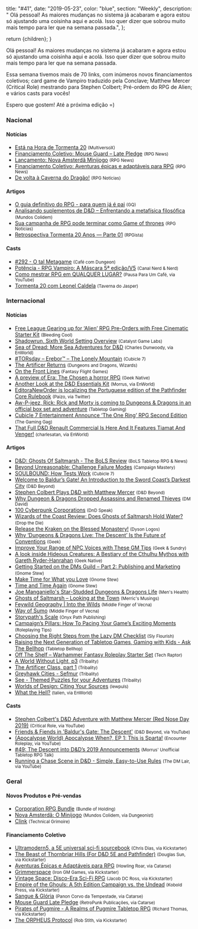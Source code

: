 
  title: "#41",
  date: "2019-05-23",
  color: "blue",
  section: "Weekly",
  description:
    "    Olá pessoal! As maiores mudanças no sistema já acabaram e agora estou só ajustando uma coisinha aqui e acolá. Isso quer dizer que sobrou muito mais tempo para ler que na semana passada.",
};

  return <InternalLayout meta={meta}>{children}</InternalLayout>;
}

Olá pessoal! As maiores mudanças no sistema já acabaram e agora estou só ajustando uma coisinha aqui e acolá. Isso quer dizer que sobrou muito mais tempo para ler que na semana passada.

Essa semana tivemos mais de 70 links, com inúmeros novos financiamentos coletivos; card game de Vampiro traduzido pela Conclave; Matthew Mercer (Critical Role) mestrando para Stephen Colbert; Pré-ordem do RPG de Alien; e vários casts para vocês!

Espero que gostem! Até a próxima edição =)

### Nacional

#### Notícias

- [Está na Hora de Tormenta 20] <small>(MultiversoX)</small>
- [Financiamento Coletivo: Mouse Guard – Late Pledge] <small>(RPG News)</small>
- [Lançamento: Nova Amsterdã Minijogo] <small>(RPG News)</small>
- [Financiamento Coletivo: Aventuras épicas e adaptáveis para RPG] <small>(RPG News)</small>
- [De volta à Caverna do Dragão!] <small>(RPG Notícias)</small>

#### Artigos

- [O guia definitivo do RPG - para quem já é pai] <small>(GQ)</small>
- [Analisando suplementos de D&amp;D – Enfrentando a metafísica filosófica] <small>(Mundos Colidem)</small>
- [Sua campanha de RPG pode terminar como Game of thrones] <small>(RPG Notícias)</small>
- [Retrospectiva Tormenta 20 Anos — Parte 01] <small>(RPGista)</small>

#### Casts

- [#292 - O tal Metagame] <small>(Café com Dungeon)</small>
- [Potência - RPG Vampiro: A Máscara 5ª edição/V5] <small>(Canal Nerd &amp; Nerd)</small>
- [Como mestrar RPG em QUALQUER LUGAR?] <small>(Pausa Para Um Café, via YouTube)</small>
- [Tormenta 20 com Leonel Caldela] <small>(Taverna do Jasper)</small>

### Internacional

#### Notícias

- [Free League Gearing up for ‘Alien’ RPG Pre-Orders with Free Cinematic Starter Kit] <small>(Bleeding Cool)</small>
- [Shadowrun, Sixth World Setting Overview] <small>(Catalyst Game Labs)</small>
- [Sea of Dread: More Sea Adventures for D&amp;D] <small>(Charles Dunwoody, via EnWorld)</small>
- [#TORsday – Erebor™ – The Lonely Mountain] <small>(Cubicle 7)</small>
- [The Artificer Returns] <small>(Dungeons and Dragons, Wizards)</small>
- [On the Front Lines] <small>(Fantasy Flight Games)</small>
- [A preview of Era: The Chosen a horror RPG] <small>(Geek Native)</small>
- [Another Look at the D&amp;D Essentials Kit] <small>(Morrus, via EnWorld)</small>
- [EditoraNewOrder is localizing the Portuguese edition of the Pathfinder Core Rulebook] <small>(Paizo, via Twitter)</small>
- [Aw-P-jeez, Rick: Rick and Morty is coming to Dungeons &amp; Dragons in an official box set and adventure] <small>(Tabletop Gaming)</small>
- [Cubicle 7 Entertainment Announce ‘The One Ring’ RPG Second Edition] <small>(The Gaming Gag)</small>
- [That Full D&amp;D Renault Commercial Is Here And It Features Tiamat And Venger!] <small>(charlesatan, via EnWorld)</small>

#### Artigos

- [D&amp;D: Ghosts Of Saltmarsh - The BoLS Review] <small>(BoLS Tabletop RPG &amp; News)</small>
- [Beyond Unreasonable: Challenge Failure Modes] <small>(Campaign Mastery)</small>
- [SOULBOUND: How Tests Work] <small>(Cubicle 7)</small>
- [Welcome to Baldur’s Gate! An Introduction to the Sword Coast’s Darkest City] <small>(D&amp;D Beyond)</small>
- [Stephen Colbert Plays D&amp;D with Matthew Mercer] <small>(D&amp;D Beyond)</small>
- [Why Dungeon &amp; Dragons Dropped Assassins and Renamed Thieves] <small>(DM David)</small>
- [100 Cyberpunk Corporations] <small>(DnD Speak)</small>
- [Wizards of the Coast Review: Does Ghosts of Saltmarsh Hold Water?] <small>(Drop the Die)</small>
- [Release the Kraken on the Blessed Monastery!] <small>(Dyson Logos)</small>
- [Why ‘Dungeons &amp; Dragons Live: The Descent’ Is the Future of Conventions] <small>(Geek)</small>
- [Improve Your Range of NPC Voices with These GM Tips] <small>(Geek &amp; Sundry)</small>
- [A look inside Hideous Creatures: A Bestiary of the Cthulhu Mythos with Gareth Ryder-Hanrahan] <small>(Geek Native)</small>
- [Getting Started on the DMs Guild – Part 2: Publishing and Marketing] <small>(Gnome Stew)</small>
- [Make Time for What you Love] <small>(Gnome Stew)</small>
- [Time and Time Again] <small>(Gnome Stew)</small>
- [Joe Manganiello&#039;s Star-Studded Dungeons &amp; Dragons Life] <small>(Men&#039;s Health)</small>
- [Ghosts of Saltmarsh – Looking at the Town] <small>(Merric&#039;s Musings)</small>
- [Feywild Geography | Into the Wilds] <small>(Middle Finger of Vecna)</small>
- [Way of Sumo] <small>(Middle Finger of Vecna)</small>
- [Storypath&#039;s Scale] <small>(Onyx Path Publishing)</small>
- [Campaign’s Pillars: How To Pacing Your Game’s Exciting Moments] <small>(Roleplaying Tips)</small>
- [Choosing the Right Steps from the Lazy DM Checklist] <small>(Sly Flourish)</small>
- [Raising the Next Generation of Tabletop Games, Gaming with Kids - Ask The Bellhop] <small>(Tabletop Bellhop)</small>
- [Off The Shelf – Warhammer Fantasy Roleplay Starter Set] <small>(Tech Raptor)</small>
- [A World Without Light, p3] <small>(Tribality)</small>
- [The Artificer Class, part 1] <small>(Tribality)</small>
- [Greyhawk Cities - Sefmur] <small>(Tribality)</small>
- [See - Themed Puzzles for your Adventures] <small>(Tribality)</small>
- [Worlds of Design: Citing Your Sources] <small>(lewpuls)</small>
- [What the Hell?] <small>(talien, via EnWorld)</small>

#### Casts

- [Stephen Colbert&#039;s D&amp;D Adventure with Matthew Mercer (Red Nose Day 2019)] <small>(Critical Role, via YouTube)</small>
- [Friends &amp; Fiends in &#039;Baldur&#039;s Gate: The Descent&#039;] <small>(D&amp;D Beyond, via YouTube)</small>
- [(Apocalypse World) Apocalypse When?, EP 1: This is Sparta!] <small>(Encounter Roleplay, via YouTube)</small>
- [#49: The Descent into D&amp;D’s 2019 Announcements] <small>(Morrus&#039; Unofficial Tabletop RPG Talk)</small>
- [Running a Chase Scene in D&amp;D - Simple, Easy-to-Use Rules] <small>(The DM Lair, via YouTube)</small>

### Geral

#### Novos Produtos e Pré-vendas

- [Corporation RPG Bundle] <small>(Bundle of Holding)</small>
- [Nova Amsterdã: O Minijogo] <small>(Mundos Colidem, via Dungeonist)</small>
- [Clink] <small>(Technical Grimoire)</small>

#### Financiamento Coletivo

- [Ultramodern5, a 5E universal sci-fi sourcebook] <small>(Chris Dias, via Kickstarter)</small>
- [The Beast of Thornbriar Hills (For D&amp;D 5E and Pathfinder)] <small>(Douglas Sun, via Kickstarter)</small>
- [Aventuras Épicas e Adaptáveis para RPG] <small>(Howling Roar, via Catarse)</small>
- [Grimmerspace] <small>(Iron GM Games, via Kickstarter)</small>
- [Vintage Space: Disco-Era Sci-Fi RPG] <small>(Jacob DC Ross, via Kickstarter)</small>
- [Empire of the Ghouls: A 5th Edition Campaign vs. the Undead] <small>(Kobold Press, via Kickstarter)</small>
- [Sangue &amp; Glória] <small>(Panon Corvo da Tempestade, via Catarse)</small>
- [Mouse Guard Late Pledge] <small>(RetroPunk Publicações, via Catarse)</small>
- [Pirates of Pugmire - A Realms of Pugmire Tabletop RPG] <small>(Richard Thomas, via Kickstarter)</small>
- [The ORPHEUS Protocol] <small>(Rob Stith, via Kickstarter)</small>

[friends &amp; fiends in &#039;baldur&#039;s gate: the descent&#039;]: https://www.youtube.com/watch?v=Vbh4UifImPg
[grimmerspace]: https://www.kickstarter.com/projects/agrestasaurus/grimmerspace
[#49: the descent into d&amp;d’s 2019 announcements]: https://morrus.podbean.com/e/49-the-descent-into-dds-2019-announcements/?utm_source=rss&utm_medium=rss&utm_campaign=morrus-unofficial-tabletop-rpg-talk-ep-49-the-descent-into-dds-2019-announcements
[another look at the d&amp;d essentials kit]: http://www.enworld.org/forum/content.php?6330-Another-Look-at-the-D-D-Essentials-Kit&D-Essentials-Kit=
[a preview of era: the chosen a horror rpg]: https://www.geeknative.com/65894/a-preview-of-era-the-chosen-a-horror-rpg/
[a look inside hideous creatures: a bestiary of the cthulhu mythos with gareth ryder-hanrahan]: https://www.geeknative.com/65905/a-look-inside-hideous-creatures-a-bestiary-of-the-cthulhu-mythos-with-gareth-ryder-hanrahan/
[see - themed puzzles for your adventures]: https://www.tribality.com/2019/05/21/sea-themed-puzzles-for-your-adventures/
[the artificer class, part 1]: https://www.tribality.com/2019/05/23/the-artificer-class-part-one/
[greyhawk cities - sefmur]: https://www.tribality.com/2019/05/22/greyhawk-cities-sefmur/
[a world without light, p3]: https://www.tribality.com/2019/05/20/a-world-without-light-p3/
[100 cyberpunk corporations]: http://dndspeak.com/2019/05/100-cyberpunk-corporations/
[way of sumo]: https://mfov.magehandpress.com/2019/05/way-of-sumo.html
[why dungeon &amp; dragons dropped assassins and renamed thieves]: https://dmdavid.com/tag/why-dungeon-dragons-dropped-assassins-and-renamed-thieves/
[running a chase scene in d&amp;d - simple, easy-to-use rules]: https://www.youtube.com/watch?v=eLxmWj7YBwY
[beyond unreasonable: challenge failure modes]: http://www.campaignmastery.com/blog/beyond-unreasonable/
[make time for what you love]: https://gnomestew.com/make-time-for-what-you-love/
[choosing the right steps from the lazy dm checklist]: http://slyflourish.com/choosing_the_right_steps.html
[what the hell?]: http://www.enworld.org/forum/content.php?6322-What-the-Hel
[empire of the ghouls: a 5th edition campaign vs. the undead]: https://www.kickstarter.com/projects/350683997/empire-of-the-ghouls-a-5th-edition-campaign-vs-the
[ultramodern5, a 5e universal sci-fi sourcebook]: https://www.kickstarter.com/projects/diasexmachina/ultramodern5-a-5e-universal-sci-fi-sourcebook
[the beast of thornbriar hills (for d&amp;d 5e and pathfinder)]: https://www.kickstarter.com/projects/660432492/the-beast-of-thornbriar-hills-for-dandd-5e-and-pat
[vintage space: disco-era sci-fi rpg]: https://www.kickstarter.com/projects/1059971838/vintage-space-disco-era-sci-fi-rpg
[sea of dread: more sea adventures for d&amp;d]: http://www.enworld.org/forum/content.php?6273-Sea-of-Dread-More-Sea-Adventures-for-D-D
[d&amp;d: ghosts of saltmarsh - the bols review]: https://www.belloflostsouls.net/2019/05/dd-ghosts-of-saltmarsh-the-bols-review.html
[stephen colbert&#039;s d&amp;d adventure with matthew mercer (red nose day 2019)]: https://www.youtube.com/watch?v=3658C2y4LlA
[why ‘dungeons &amp; dragons live: the descent’ is the future of conventions]: https://www.geek.com/culture/why-dungeons-dragons-live-the-descent-is-the-future-of-conventions-1788237/
[stephen colbert plays d&amp;d with matthew mercer]: https://www.dndbeyond.com/posts/502-stephen-colbert-plays-d-d-with-matthew-mercer
[welcome to baldur’s gate! an introduction to the sword coast’s darkest city]: https://www.dndbeyond.com/posts/501-welcome-to-baldurs-gate-an-introduction-to-the
[retrospectiva tormenta 20 anos — parte 01]: https://rpgista.com.br/2019/05/23/retrospectiva-tormenta-20-anos-parte-01/
[storypath&#039;s scale]: http://theonyxpath.com/storypaths-scale/
[#torsday – erebor™ – the lonely mountain]: https://www.cubicle7games.com/torsday-erebor-the-lonely-mountain/
[joe manganiello&#039;s star-studded dungeons &amp; dragons life]: https://www.menshealth.com/entertainment/a27511286/joe-manganiello-dungeons-and-dragons/
[cubicle 7 entertainment announce ‘the one ring’ rpg second edition]: https://thegaminggang.com/game-news/cubicle-7-entertainment-announce-the-one-ring-rpg-second-edition/
[sua campanha de rpg pode terminar como game of thrones]: https://medium.com/rpgnoticias/sua-campanha-de-rpg-pode-terminar-como-game-of-thrones-f0fdc12c6899
[free league gearing up for ‘alien’ rpg pre-orders with free cinematic starter kit]: https://www.bleedingcool.com/2019/05/22/free-league-gearing-up-for-alien-rpg-pre-orders-with-free-cinematic-starter/
[raising the next generation of tabletop games, gaming with kids - ask the bellhop]: https://tabletopbellhop.com/gaming-advice/gaming-with-kids/
[ghosts of saltmarsh – looking at the town]: https://merricb.com/2019/05/22/ghosts-of-saltmarsh-looking-at-the-town/
[tormenta 20 com leonel caldela]: https://questcast.com.br/podcast/tormenta-20-com-leonel-caldela-taverna-do-jasper-38/
[financiamento coletivo: mouse guard – late pledge]: https://newsrpg.wordpress.com/2019/05/22/financiamento-coletivo-mouse-guard-late-pledge/
[mouse guard late pledge]: https://www.catarse.me/mouse_guard2#rewards
[(apocalypse world) apocalypse when?, ep 1: this is sparta!]: https://www.youtube.com/watch?v=PHJmOF1YhO4
[the orpheus protocol]: https://www.kickstarter.com/projects/948927035/the-orpheus-protocol
[pirates of pugmire - a realms of pugmire tabletop rpg]: https://www.kickstarter.com/projects/200664283/pirates-of-pugmire-a-realms-of-pugmire-tabletop-rpg
[aw-p-jeez, rick: rick and morty is coming to dungeons &amp; dragons in an official box set and adventure]: https://www.tabletopgaming.co.uk/board-games/news/aw-p-jeez-rick-rick-and-morty-is-coming-to-dungeons-dragons-in-an
[#292 - o tal metagame]: https://www.podbean.com/media/share/pb-sk5ka-b1e12b
[corporation rpg bundle]: https://bundleofholding.com/presents/CorporationRPG
[lançamento: nova amsterdã minijogo]: https://newsrpg.wordpress.com/2019/05/21/lancamento-nova-amsterda-minijogo/
[nova amsterdã: o minijogo]: https://www.dungeonist.com/marketplace/product/nova-amsterda-o-minijogo/
[clink]: https://technicalgrimoire.com/clink
[editoraneworder is localizing the portuguese edition of the pathfinder core rulebook]: https://twitter.com/paizo/status/1130541551359107073
[improve your range of npc voices with these gm tips]: https://geekandsundry.com/improve-your-range-of-npc-voices-with-these-gm-tips/
[soulbound: how tests work]: https://www.cubicle7games.com/soulbound-how-tests-work/
[como mestrar rpg em qualquer lugar?]: https://www.youtube.com/watch?v=jkrqAzhiPR0
[release the kraken on the blessed monastery!]: https://dysonlogos.blog/2019/05/25/release-the-kraken-on-the-blessed-monastery/
[the artificer returns]: https://dnd.wizards.com/articles/unearthed-arcana/artificer-returns
[o guia definitivo do rpg - para quem já é pai]: https://gq.globo.com/Paternidade/noticia/2019/05/o-guia-definitivo-do-rpg-para-quem-ja-e-pai.html
[de volta à caverna do dragão!]: https://medium.com/rpgnoticias/de-volta-à-caverna-do-dragão-60e6ce1665c
[off the shelf – warhammer fantasy roleplay starter set]: https://techraptor.net/content/off-the-shelf-warhammer-fantasy-roleplay-starter-set
[está na hora de tormenta 20]: https://www.multiversox.com.br/2019/05/esta-chegando-hora-de-tormenta-20.html
[potência - rpg vampiro: a máscara 5ª edição/v5]: https://www.youtube.com/watch?v=AZTZ0QBca2I
[sangue &amp; glória]: https://www.catarse.me/sangue_gloria
[wizards of the coast review: does ghosts of saltmarsh hold water?]: https://dropthedie.com/ghosts-of-saltmarsh
[financiamento coletivo: aventuras épicas e adaptáveis para rpg]: https://newsrpg.wordpress.com/2019/05/24/financiamento-coletivo-aventuras-epicas-e-adaptaveis-para-rpg/
[aventuras épicas e adaptáveis para rpg]: https://www.catarse.me/howlingroar
[getting started on the dms guild – part 2: publishing and marketing]: https://gnomestew.com/getting-started-on-the-dms-guild-part-2-publishing-and-marketing/
[analisando suplementos de d&amp;d – enfrentando a metafísica filosófica]: https://www.mundoscolidem.com.br/analisando-suplementos-de-dd-enfrentando-a-metafisica/
[that full d&amp;d renault commercial is here and it features tiamat and venger!]: http://www.enworld.org/forum/content.php?6335-That-Full-D-D-Renault-Commericial-Is-Here-And-It-Features-Tiamat-And-Venger!&D-Renault-Commericial-Is-Here-And-It-Features-Tiamat-And-Venger!=
[on the front lines]: https://www.fantasyflightgames.com/en/news/2019/5/22/soldiers-and-politicians/
[worlds of design: citing your sources]: http://www.enworld.org/forum/content.php?6276-Worlds-of-Design-Citing-Your-Sources
[shadowrun, sixth world setting overview]: https://www.catalystgamelabs.com/2019/05/22/shadowrun-sixth-world-setting-overview/
[time and time again]: https://gnomestew.com/time-and-time-again/
[campaign’s pillars: how to pacing your game’s exciting moments]: https://www.roleplayingtips.com/adventure-building/campaigns-pillars/
[feywild geography | into the wilds]: https://mfov.magehandpress.com/2019/05/feywild-geography-into-wilds.html
